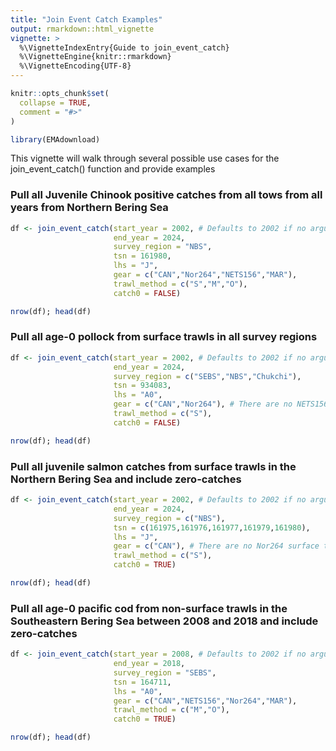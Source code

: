 ```yaml
---
title: "Join Event Catch Examples"
output: rmarkdown::html_vignette
vignette: >
  %\VignetteIndexEntry{Guide to join_event_catch}
  %\VignetteEngine{knitr::rmarkdown}
  %\VignetteEncoding{UTF-8}
---
```


```r
knitr::opts_chunk$set(
  collapse = TRUE,
  comment = "#>"
)
```

```r
library(EMAdownload)
```

This vignette will walk through several possible use cases for the join_event_catch() function and provide examples 

### Pull all Juvenile Chinook positive catches from all tows from all years from Northern Bering Sea

```r
df <- join_event_catch(start_year = 2002, # Defaults to 2002 if no argument entered.
                       end_year = 2024,
                       survey_region = "NBS",
                       tsn = 161980,
                       lhs = "J",
                       gear = c("CAN","Nor264","NETS156","MAR"),
                       trawl_method = c("S","M","O"),
                       catch0 = FALSE)

nrow(df); head(df)
```

### Pull all age-0 pollock from surface trawls in all survey regions

```r
df <- join_event_catch(start_year = 2002, # Defaults to 2002 if no argument entered.
                       end_year = 2024,
                       survey_region = c("SEBS","NBS","Chukchi"),
                       tsn = 934083,
                       lhs = "A0",
                       gear = c("CAN","Nor264"), # There are no NETS156 or MAR surface trawls.
                       trawl_method = c("S"),
                       catch0 = FALSE)

nrow(df); head(df)
```

### Pull all juvenile salmon catches from surface trawls in the Northern Bering Sea and include zero-catches

```r
df <- join_event_catch(start_year = 2002, # Defaults to 2002 if no argument entered.
                       end_year = 2024,
                       survey_region = c("NBS"),
                       tsn = c(161975,161976,161977,161979,161980),
                       lhs = "J",
                       gear = c("CAN"), # There are no Nor264 surface trawls in NBS.
                       trawl_method = c("S"),
                       catch0 = TRUE)

nrow(df); head(df)
```

### Pull all age-0 pacific cod from non-surface trawls in the Southeastern Bering Sea between 2008 and 2018 and include zero-catches

```r
df <- join_event_catch(start_year = 2008, # Defaults to 2002 if no argument entered.
                       end_year = 2018,
                       survey_region = "SEBS",
                       tsn = 164711,
                       lhs = "A0",
                       gear = c("CAN","NETS156","Nor264","MAR"), 
                       trawl_method = c("M","O"),
                       catch0 = TRUE)

nrow(df); head(df)
```
